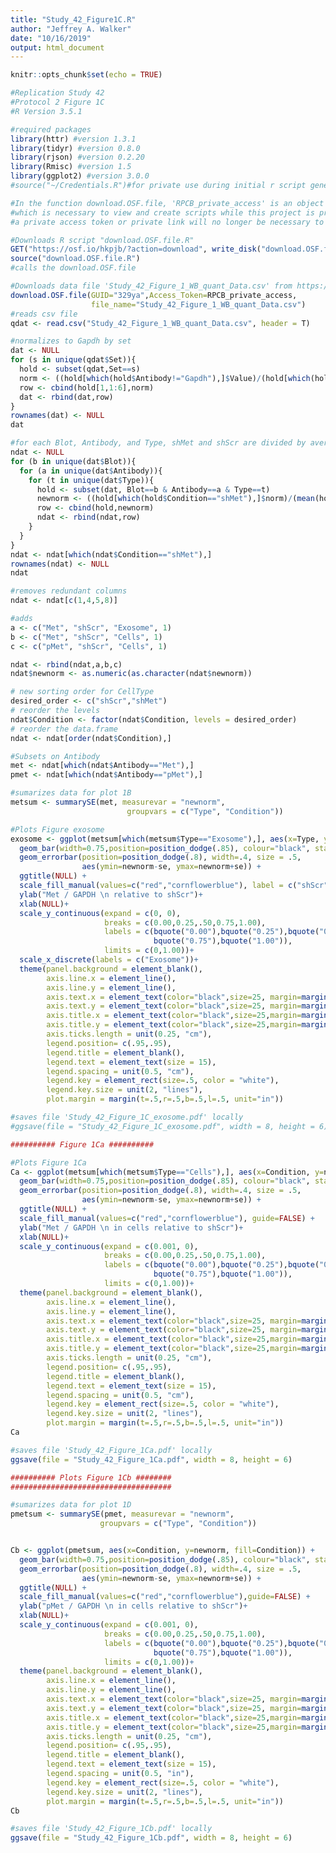 ```yaml
---
title: "Study_42_Figure1C.R"
author: "Jeffrey A. Walker"
date: "10/16/2019"
output: html_document
---
```


```r
knitr::opts_chunk$set(echo = TRUE)
```

```r
#Replication Study 42
#Protocol 2 Figure 1C
#R Version 3.5.1

#required packages
library(httr) #version 1.3.1
library(tidyr) #version 0.8.0
library(rjson) #version 0.2.20
library(Rmisc) #version 1.5
library(ggplot2) #version 3.0.0
#source("~/Credentials.R")#for private use during initial r script generation

#In the function download.OSF.file, 'RPCB_private_access' is an object that contains the private viewing link or a private access token 
#which is necessary to view and create scripts while this project is private. Upon publication, when the project is made public, 
#a private access token or private link will no longer be necessary to render the rmd or view/access any of the scripts used in this Replication project.

#Downloads R script "download.OSF.file.R"
GET("https://osf.io/hkpjb/?action=download", write_disk("download.OSF.file.R", overwrite = TRUE))
source("download.OSF.file.R")
#calls the download.OSF.file

#Downloads data file 'Study_42_Figure_1_WB_quant_Data.csv' from https://osf.io/329ya/
download.OSF.file(GUID="329ya",Access_Token=RPCB_private_access,
                  file_name="Study_42_Figure_1_WB_quant_Data.csv")
#reads csv file
qdat <- read.csv("Study_42_Figure_1_WB_quant_Data.csv", header = T)

#normalizes to Gapdh by set
dat <- NULL
for (s in unique(qdat$Set)){
  hold <- subset(qdat,Set==s)
  norm <- ((hold[which(hold$Antibody!="Gapdh"),]$Value)/(hold[which(hold$Antibody=="Gapdh"),]$Value))
  row <- cbind(hold[1,1:6],norm)
  dat <- rbind(dat,row)
}
rownames(dat) <- NULL
dat

#for each Blot, Antibody, and Type, shMet and shScr are divided by average shScr
ndat <- NULL
for (b in unique(dat$Blot)){
  for (a in unique(dat$Antibody)){
    for (t in unique(dat$Type)){
      hold <- subset(dat, Blot==b & Antibody==a & Type==t)
      newnorm <- ((hold[which(hold$Condition=="shMet"),]$norm)/(mean(hold[which(hold$Condition=="shScr"),]$norm)))
      row <- cbind(hold,newnorm)
      ndat <- rbind(ndat,row)
    }
  }
}
ndat <- ndat[which(ndat$Condition=="shMet"),]
rownames(ndat) <- NULL
ndat

#removes redundant columns
ndat <- ndat[c(1,4,5,8)]

#adds 
a <- c("Met", "shScr", "Exosome", 1)
b <- c("Met", "shScr", "Cells", 1)
c <- c("pMet", "shScr", "Cells", 1)

ndat <- rbind(ndat,a,b,c)
ndat$newnorm <- as.numeric(as.character(ndat$newnorm))

# new sorting order for CellType
desired_order <- c("shScr","shMet")
# reorder the levels
ndat$Condition <- factor(ndat$Condition, levels = desired_order)
# reorder the data.frame
ndat <- ndat[order(ndat$Condition),]

#Subsets on Antibody
met <- ndat[which(ndat$Antibody=="Met"),]
pmet <- ndat[which(ndat$Antibody=="pMet"),]

#sumarizes data for plot 1B
metsum <- summarySE(met, measurevar = "newnorm",
                          groupvars = c("Type", "Condition"))

#Plots Figure exosome
exosome <- ggplot(metsum[which(metsum$Type=="Exosome"),], aes(x=Type, y=newnorm, fill=Condition)) +
  geom_bar(width=0.75,position=position_dodge(.85), colour="black", stat="identity")+
  geom_errorbar(position=position_dodge(.8), width=.4, size = .5, 
                aes(ymin=newnorm-se, ymax=newnorm+se)) +
  ggtitle(NULL) + 
  scale_fill_manual(values=c("red","cornflowerblue"), label = c("shScr","shMet")) +
  ylab("Met / GAPDH \n relative to shScr")+
  xlab(NULL)+
  scale_y_continuous(expand = c(0, 0),
                     breaks = c(0.00,0.25,.50,0.75,1.00),
                     labels = c(bquote("0.00"),bquote("0.25"),bquote("0.50"),
                                bquote("0.75"),bquote("1.00")),
                     limits = c(0,1.00))+
  scale_x_discrete(labels = c("Exosome"))+
  theme(panel.background = element_blank(),
        axis.line.x = element_line(),
        axis.line.y = element_line(),
        axis.text.x = element_text(color="black",size=25, margin=margin(t=.1,r=.1,b=.1,l=.1,unit = "in")),
        axis.text.y = element_text(color="black",size=25, margin=margin(t=.1,r=.1,b=.1,l=.1,unit="in")),  
        axis.title.x = element_text(color="black",size=25,margin=margin(t=.1,r=.1,b=.1,l=.1,unit = "in")),
        axis.title.y = element_text(color="black",size=25,margin=margin(t=.1,r=.1,b=.1,l=.1,unit = "in")),
        axis.ticks.length = unit(0.25, "cm"),
        legend.position= c(.95,.95),
        legend.title = element_blank(),
        legend.text = element_text(size = 15),
        legend.spacing = unit(0.5, "cm"),
        legend.key = element_rect(size=.5, color = "white"),
        legend.key.size = unit(2, "lines"),
        plot.margin = margin(t=.5,r=.5,b=.5,l=.5, unit="in"))

#saves file 'Study_42_Figure_1C_exosome.pdf' locally
#ggsave(file = "Study_42_Figure_1C_exosome.pdf", width = 8, height = 6)

########## Figure 1Ca ##########

#Plots Figure 1Ca
Ca <- ggplot(metsum[which(metsum$Type=="Cells"),], aes(x=Condition, y=newnorm, fill=Condition)) +
  geom_bar(width=0.75,position=position_dodge(.85), colour="black", stat="identity")+
  geom_errorbar(position=position_dodge(.8), width=.4, size = .5, 
                aes(ymin=newnorm-se, ymax=newnorm+se)) +
  ggtitle(NULL) + 
  scale_fill_manual(values=c("red","cornflowerblue"), guide=FALSE) +
  ylab("Met / GAPDH \n in cells relative to shScr")+
  xlab(NULL)+
  scale_y_continuous(expand = c(0.001, 0),
                     breaks = c(0.00,0.25,.50,0.75,1.00),
                     labels = c(bquote("0.00"),bquote("0.25"),bquote("0.50"),
                                bquote("0.75"),bquote("1.00")),
                     limits = c(0,1.00))+
  theme(panel.background = element_blank(),
        axis.line.x = element_line(),
        axis.line.y = element_line(),
        axis.text.x = element_text(color="black",size=25, margin=margin(t=.1,r=.1,b=.1,l=.1,unit = "in")),
        axis.text.y = element_text(color="black",size=25, margin=margin(t=.1,r=.1,b=.1,l=.1,unit="in")),  
        axis.title.x = element_text(color="black",size=25,margin=margin(t=.1,r=.1,b=.1,l=.1,unit = "in")),
        axis.title.y = element_text(color="black",size=25,margin=margin(t=.1,r=.1,b=.1,l=.1,unit = "in")),
        axis.ticks.length = unit(0.25, "cm"),
        legend.position= c(.95,.95),
        legend.title = element_blank(),
        legend.text = element_text(size = 15),
        legend.spacing = unit(0.5, "cm"),
        legend.key = element_rect(size=.5, color = "white"),
        legend.key.size = unit(2, "lines"),
        plot.margin = margin(t=.5,r=.5,b=.5,l=.5, unit="in"))
Ca

#saves file 'Study_42_Figure_1Ca.pdf' locally
ggsave(file = "Study_42_Figure_1Ca.pdf", width = 8, height = 6)

########## Plots Figure 1Cb ########
####################################

#sumarizes data for plot 1D
pmetsum <- summarySE(pmet, measurevar = "newnorm",
                    groupvars = c("Type", "Condition"))


Cb <- ggplot(pmetsum, aes(x=Condition, y=newnorm, fill=Condition)) +
  geom_bar(width=0.75,position=position_dodge(.85), colour="black", stat="identity")+
  geom_errorbar(position=position_dodge(.8), width=.4, size = .5, 
                aes(ymin=newnorm-se, ymax=newnorm+se)) +
  ggtitle(NULL) + 
  scale_fill_manual(values=c("red","cornflowerblue"),guide=FALSE) +
  ylab("pMet / GAPDH \n in cells relative to shScr")+
  xlab(NULL)+
  scale_y_continuous(expand = c(0.001, 0),
                     breaks = c(0.00,0.25,.50,0.75,1.00),
                     labels = c(bquote("0.00"),bquote("0.25"),bquote("0.50"),
                                bquote("0.75"),bquote("1.00")),
                     limits = c(0,1.00))+
  theme(panel.background = element_blank(),
        axis.line.x = element_line(),
        axis.line.y = element_line(),
        axis.text.x = element_text(color="black",size=25, margin=margin(t=.1,r=.1,b=.1,l=.1,unit = "in")),
        axis.text.y = element_text(color="black",size=25, margin=margin(t=.1,r=.1,b=.1,l=.1,unit="in")),  
        axis.title.x = element_text(color="black",size=25,margin=margin(t=.1,r=.1,b=.1,l=.1,unit = "in")),
        axis.title.y = element_text(color="black",size=25,margin=margin(t=.1,r=.1,b=.1,l=.1,unit = "in")),
        axis.ticks.length = unit(0.25, "cm"),
        legend.position= c(.95,.95),
        legend.title = element_blank(),
        legend.text = element_text(size = 15),
        legend.spacing = unit(0.5, "in"),
        legend.key = element_rect(size=.5, color = "white"),
        legend.key.size = unit(2, "lines"),
        plot.margin = margin(t=.5,r=.5,b=.5,l=.5, unit="in"))
Cb

#saves file 'Study_42_Figure_1Cb.pdf' locally
ggsave(file = "Study_42_Figure_1Cb.pdf", width = 8, height = 6)
```

